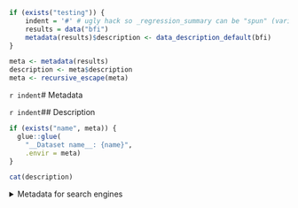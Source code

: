 ```r
if (exists("testing")) {
	indent = '#' # ugly hack so _regression_summary can be "spun" (variables included via `r ` have to be available)
	results = data("bfi")
	metadata(results)$description <- data_description_default(bfi)
}

meta <- metadata(results)
description <- meta$description
meta <- recursive_escape(meta)
```

`r indent`# Metadata

`r indent`## Description
```r
if (exists("name", meta)) {
  glue::glue(
    "__Dataset name__: {name}",
    .envir = meta)
}
```

```r
cat(description)
```

<details>
<summary title="Expand this section to see some additional metadata in a structured format that is useful for search engines">Metadata for search engines</summary>

```r
if (exists("temporalCoverage", meta)) {
  glue::glue(
    "- __Temporal Coverage__: {temporalCoverage}",
    .envir = meta)
}
```
```r
if (exists("spatialCoverage", meta)) {
  glue::glue(
    "- __Spatial Coverage__: {spatialCoverage}",
    .envir = meta)
}
```
```r
if (exists("citation", meta)) {
  glue::glue(
    "- __Citation__: {citation}",
    .envir = meta)
}
```
```r
if (exists("url", meta)) {
  glue::glue(
    "- __URL__: [{url}]({url})",
    .envir = meta)
}
```
```r
if (exists("identifier", meta)) {
  if (stringr::str_detect(meta$identifier, "^doi:")) {
    meta$identifier <- paste0('<a href="https://dx.doi.org/', 
      stringr::str_match(meta$identifier, "^doi:(.+)")[,2], '">', 
      meta$identifier, '</a>')
  }
  glue::glue(
    "- __Identifier__: {identifier}",
    .envir = meta)
}
```
```r
if (exists("datePublished", meta)) {
  glue::glue(
    "- __Date published__: {datePublished}",
    .envir = meta)
}
```

```r
if (exists("creator", meta)) {
  cat("- __Creator__:")
  pander::pander(meta$creator)
}
```

```r
meta <- meta[setdiff(names(meta),
                     c("creator", "datePublished", "identifier",
                       "url", "citation", "spatialCoverage", 
                       "temporalCoverage", "description", "name"))]
pander::pander(meta)
```

</details>
